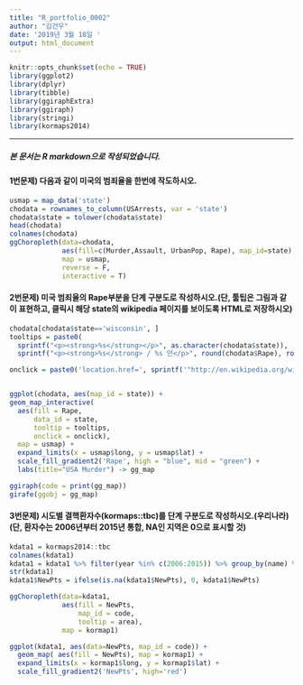 ```yaml
---
title: "R_portfolio_0002"
author: "김건우"
date: '2019년 3월 18일 '
output: html_document
---
```


```r
knitr::opts_chunk$set(echo = TRUE)
library(ggplot2)
library(dplyr)
library(tibble) 
library(ggiraphExtra)
library(ggiraph)
library(stringi)
library(kormaps2014)
```

----
##### 본 문서는 R markdown으로 작성되었습니다.

#### 1번문제) 다음과 같이 미국의 범죄율을 한번에 작도하시오.

```r
usmap = map_data('state') 
chodata = rownames_to_column(USArrests, var = 'state')
chodata$state = tolower(chodata$state)
head(chodata)
colnames(chodata)
ggChoropleth(data=chodata,
             aes(fill=c(Murder,Assault, UrbanPop, Rape), map_id=state),
             map = usmap,
             reverse = F,
             interactive = T)
```


#### 2번문제) 미국 범죄율의 Rape부분을 단계 구분도로 작성하시오.(단, 툴팁은 그림과 같이 표현하고,   클릭시 해당 state의 wikipedia 페이지를 보이도록 HTML로 저장하시오)

```r
chodata[chodata$state=='wisconsin', ]
tooltips = paste0(
  sprintf("<p><strong>%s</strong></p>", as.character(chodata$state)),
  sprintf("<p><strong>%s</strong> / %s 만</p>", round(chodata$Rape), round(chodata$UrbanPop) * 10)) 

onclick = paste0('location.href=', sprintf('"http://en.wikipedia.org/wiki/%s"', as.character(chodata$state)))


ggplot(chodata, aes(map_id = state)) +
geom_map_interactive( 
  aes(fill = Rape,
      data_id = state,
      tooltip = tooltips,
      onclick = onclick), 
  map = usmap) +
  expand_limits(x = usmap$long, y = usmap$lat) +
  scale_fill_gradient2('Rape', high = "blue", mid = "green") +
  labs(title="USA Murder") -> gg_map

ggiraph(code = print(gg_map))
girafe(ggobj = gg_map)
```


#### 3번문제) 시도별 결핵환자수(kormaps::tbc)를 단계 구분도로 작성하시오.(우리나라) (단, 환자수는 2006년부터 2015년 통합, NA인 지역은 0으로 표시할 것)

```r
kdata1 = kormaps2014::tbc
colnames(kdata1)
kdata1 = kdata1 %>% filter(year %in% c(2006:2015)) %>% group_by(name) %>% summarise(NewPts = sum(NewPts),code = mean(code))
str(kdata1)
kdata1$NewPts = ifelse(is.na(kdata1$NewPts), 0, kdata1$NewPts)

ggChoropleth(data=kdata1, 
             aes(fill = NewPts, 
                 map_id = code, 
                 tooltip = area),
             map = kormap1)

ggplot(kdata1, aes(data=NewPts, map_id = code)) +
  geom_map( aes(fill = NewPts), map = kormap1) + 
  expand_limits(x = kormap1$long, y = kormap1$lat) +
  scale_fill_gradient2('NewPts', high='red')
```

